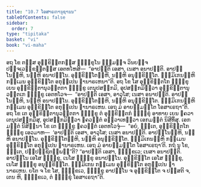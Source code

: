 ```yaml
---
title: "10.7 ໂອສາຣຓານຸຊານນ"
tableOfContents: false
sidebar:
  order: 7
type: "tipitaka"
basket: "vi"
book: "vi-maha"
---
```



<DynamicBreadcrumb />

<Division number="474" book="vi-maha">

<Paragraph number="2014" book="vi-maha">
ອຖ ໂຂ ຕສ຺ສ ອຸກ຺ຂິຕ຺ຕກສ຺ສ ຠິກ຺ຂຸໂນ ຘມ຺ມຎ຺ຈ ວິນຍຎ຺ຈ ປຈ຺ຈເວກ຺ຂນ຺ຕສ຺ສ ເອຕທໂຫສິ—  “ອາປຕ຺ຕິ ເອສາ, ເນສາ ອນາປຕ຺ຕິ. ອາປນ຺ໂນມ຺ຫິ, ນມ຺ຫິ ອນາປນ຺ໂນ. ອຸກ຺ຂິຕ຺ໂຕມ຺ຫິ, ນມ຺ຫິ ອນຸກ຺ຂິຕ຺ໂຕ. ຘມ຺ມິເກນມ຺ຫິ ກມ຺ເມນ ອຸກ຺ຂິຕ຺ໂຕ ອກຸປ຺ເປນ ຐານາຣເຫນາ”ຕິ. ອຖ ໂຂ ໂສ ອຸກ຺ຂິຕ຺ຕໂກ ຠິກ຺ຂຸ ເຍນ ອຸກ຺ຂິຕ຺ຕານຸວຕ຺ຕກາ ຠິກ຺ຂູ ເຕນຸປສງ຺ກມິ, ອຸປສງ຺ກມິຕ຺ວາ ອຸກ຺ຂິຕ຺ຕານຸວຕ຺ຕເກ ຠິກ຺ຂູ ເອຕທໂວຈ—  “ອາປຕ຺ຕິ ເອສາ, ອາວຸໂສ; ເນສາ ອນາປຕ຺ຕິ. ອາປນ຺ໂນມ຺ຫິ, ນມ຺ຫິ ອນາປນ຺ໂນ. ອຸກ຺ຂິຕ຺ໂຕມ຺ຫິ, ນມ຺ຫິ ອນຸກ຺ຂິຕ຺ໂຕ. ຘມ຺ມິເກນມ຺ຫິ ກມ຺ເມນ ອຸກ຺ຂິຕ຺ໂຕ ອກຸປ຺ເປນ ຐານາຣເຫນ. ເອຖ ມໍ ອາຍສ຺ມນ຺ໂຕ ໂອສາເຣຖາ”ຕິ. ອຖ ໂຂ ເຕ ອຸກ຺ຂິຕ຺ຕານຸວຕ຺ຕກາ ຠິກ຺ຂູ ຕໍ ອຸກ຺ຂິຕ຺ຕກໍ ຠິກ຺ຂຸໍ ອາທາຍ ເຍນ ຠຄວາ ເຕນຸປສງ຺ກມິໍສຸ, ອຸປສງ຺ກມິຕ຺ວາ ຠຄວນ຺ຕໍ ອຠິວາເທຕ຺ວາ ເອກມນ຺ຕໍ ນິສີທິໍສຸ. ເອກມນ຺ຕໍ ນິສິນ຺ນາ ໂຂ ເຕ ຠິກ຺ຂູ ຠຄວນ຺ຕໍ ເອຕທໂວຈຸໍ—  “ອຍໍ, ຠນ຺ເຕ, ອຸກ຺ຂິຕ຺ຕໂກ ຠິກ຺ຂຸ ເອວມາຫ—  ‘ອາປຕ຺ຕິ ເອສາ, ອາວຸໂສ; ເນສາ ອນາປຕ຺ຕິ. ອາປນ຺ໂນມ຺ຫິ, ນມ຺ຫິ ອນາປນ຺ໂນ. ອຸກ຺ຂິຕ຺ໂຕມ຺ຫິ, ນມ຺ຫິ ອນຸກ຺ຂິຕ຺ໂຕ. ຘມ຺ມິເກນມ຺ຫິ ກມ຺ເມນ ອຸກ຺ຂິຕ຺ໂຕ ອກຸປ຺ເປນ ຐານາຣເຫນ. ເອຖ ມໍ ອາຍສ຺ມນ຺ໂຕ ໂອສາເຣຖາ’ຕິ. ກຖໍ ນຸ ໂຂ, ຠນ຺ເຕ, ປຏິປຊ຺ຊິຕພ຺ພນ຺”ຕິ? “ອາປຕ຺ຕິ ເອສາ, ຠິກ຺ຂເວ; ເນສາ ອນາປຕ຺ຕິ. ອາປນ຺ໂນ ເອໂສ ຠິກ຺ຂຸ, ເນໂສ ຠິກ຺ຂຸ ອນາປນ຺ໂນ. ອຸກ຺ຂິຕ຺ໂຕ ເອໂສ ຠິກ຺ຂຸ, ເນໂສ ຠິກ຺ຂຸ ອນຸກ຺ຂິຕ຺ໂຕ. ຘມ຺ມິເກນ ກມ຺ເມນ ອຸກ຺ຂິຕ຺ໂຕ ອກຸປ຺ເປນ ຐານາຣເຫນ. ຍໂຕ ຈ ໂຂ ໂສ, ຠິກ຺ຂເວ, ຠິກ຺ຂຸ ອາປນ຺ໂນ ຈ ອຸກ຺ຂິຕ຺ໂຕ ຈ ປສ຺ສຕິ ຈ, ເຕນ ຫິ, ຠິກ຺ຂເວ, ຕໍ ຠິກ຺ຂຸໍ ໂອສາເຣຖາ”ຕິ.
</Paragraph>
</Division>